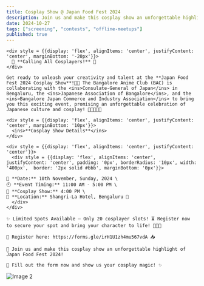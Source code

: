 ```yaml
---
title: Cosplay Show @ Japan Food Fest 2024 
description: Join us and make this cosplay show an unforgettable highlight of Japan Food Fest 2024!
date: 2024-10-27
tags: ["screening", "contests", "offline-meetups"]
published: true
---
```


<div class="grid grid-cols-12 gap-2">
  <div class="col-span-12 md:col-span-7 place-items:center">

    <div style = {{display: 'flex', alignItems: 'center', justifyContent: 'center', marginBottom: '-20px'}}>
      🌸 **Calling All Cosplayers!** 🌸
    </div>

    Get ready to unleash your creativity and talent at the **Japan Food Fest 2024 Cosplay Show**!🎌✨ The Bangalore Anime Club (BAC) is collaborating with the <ins>Consulate-General of Japan</ins> in Bengaluru, the <ins>Japanese Association of Bangalore</ins>, and the <ins>Bangalore Japan Commerce and Industry Association</ins> to bring you this exciting event, promising an unforgettable celebration of Japanese culture and cosplay! 🎊🇯🇵🇮🇳

    <div style = {{display: 'flex', alignItems: 'center', justifyContent: 'center', marginBottom: '10px'}}>
      <ins>**Cosplay Show Details**</ins>
    </div>

    <div style = {{display: 'flex', alignItems: 'center', justifyContent: 'center'}}>
      <div style = {{display: 'flex', alignItems: 'center', justifyContent: 'center', padding: '0px', borderRadius: '10px', width: '400px',  border: '2px solid #bbb', marginBottom: '0px'}}>

    📅 **Date:** 10th November, Sunday, 2024 \
    🕙 **Event Timing:** 11:00 AM - 5:00 PM \
    🎉 **Cosplay Show:** 4:00 PM \
    📍 **Location:** Shangri-La Hotel, Bengaluru 🏨 
      </div>
    </div>

    ✨ Limited Spots Available – Only 20 cosplayer slots! ⏳ Register now to secure your spot and bring your character to life! 📝🧑‍🎤

    🔗 Register here: https://forms.gle/irH1U1zh4mu567vdA 📥

    💫 Join us and make this cosplay show an unforgettable highlight of Japan Food Fest 2024!

    📄 Fill out the form now and show us your cosplay magic! ✨
  </div>
  <div class="col-span-12 md:col-span-5"><img src="/images/events/jff-cosplay-show.jpeg" alt="Image 2"/></div>
</div>
